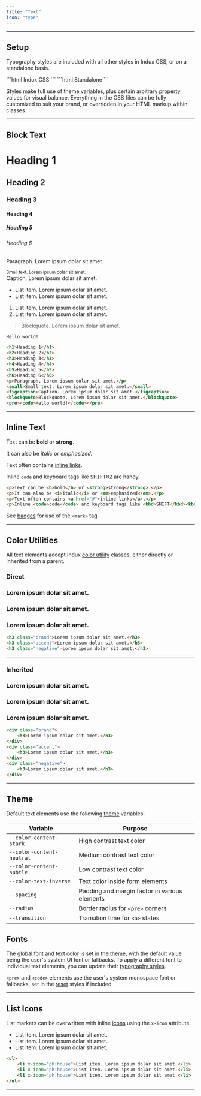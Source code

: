 ```yaml
---
title: "Text"
icon: "type"
---
```


---

## Setup

Typography styles are included with all other styles in Indux CSS, or on a standalone basis.

<CodeGroup>
```html Indux CSS
<head>
    <link rel="stylesheet" href="https://cdn.jsdelivr.net/npm/indux/dist/indux.css" />
</head>
```
```html Standalone
<head>
    <link rel="stylesheet" href="https://cdn.jsdelivr.net/npm/indux/dist/indux.theme.css" />
    <link rel="stylesheet" href="https://cdn.jsdelivr.net/npm/indux/dist/indux.typography.css" />
</head>
```
</CodeGroup>

Styles make full use of theme variables, plus certain arbitrary property values for visual balance. Everything in the CSS files can be fully customized to suit your brand, or overridden in your HTML markup within classes.

---

## Block Text

<Frame>
    <div>
        <h1>Heading 1</h1>
        <h2>Heading 2</h2>
        <h3>Heading 3</h3>
        <h4>Heading 4</h4>
        <h5>Heading 5</h5>
        <h6>Heading 6</h6>
        <p>Paragraph. Lorem ipsum dolar sit amet.</p>
        <small>Small text. Lorem ipsum dolar sit amet.</small>
        <figcaption>Caption. Lorem ipsum dolar sit amet.</figcaption>
        <ul>
            <li>List item. Lorem ipsum dolar sit amet.</li>
            <li>List item. Lorem ipsum dolar sit amet.</li>
        </ul>
        <ol>
            <li>List item. Lorem ipsum dolar sit amet.</li>
            <li>List item. Lorem ipsum dolar sit amet.</li>
        </ol>
        <blockquote>Blockquote. Lorem ipsum dolar sit amet.</blockquote>
        <pre><code>Hello world!</code></pre>
    </div>
</Frame>

```html
<h1>Heading 1</h1>
<h2>Heading 2</h2>
<h3>Heading 3</h3>
<h4>Heading 4</h4>
<h5>Heading 5</h5>
<h6>Heading 6</h6>
<p>Paragraph. Lorem ipsum dolar sit amet.</p>
<small>Small text. Lorem ipsum dolar sit amet.</small>
<figcaption>Caption. Lorem ipsum dolar sit amet.</figcaption>
<blockquote>Blockquote. Lorem ipsum dolar sit amet.</blockquote>
<pre><code>Hello world!</code></pre>
```

---

## Inline Text
<Frame>
    <div>
        <p>Text can be <b>bold</b> or <strong>strong</strong>.</p>
        <p>It can also be <i>italic</i> or <em>emphasized</em>.</p>
        <p>Text often contains <a href="#">inline links</a>.</p>
        <p>Inline <code>code</code> and keyboard tags like <kbd>SHIFT</kbd><kbd>⌘</kbd><kbd>Z</kbd> are handy.</p>
    </div>
</Frame>

```html
<p>Text can be <b>bold</b> or <strong>strong</strong>.</p>
<p>It can also be <i>italic</i> or <em>emphasized</em>.</p>
<p>Text often contains <a href="#">inline links</a>.</p>
<p>Inline <code>code</code> and keyboard tags like <kbd>SHIFT</kbd><kbd>⌘</kbd><kbd>Z</kbd> are handy.</p>
```

See [badges](/elements/badges) for use of the `<mark>` tag.

---

## Color Utilities

All text elements accept Indux [color utility](/styles/utilities) classes, either directly or inherited from a parent.

### Direct

<Frame>
    <div>
        <h3 class="brand">Lorem ipsum dolar sit amet.</h3>
        <h3 class="accent">Lorem ipsum dolar sit amet.</h3>
        <h3 class="negative">Lorem ipsum dolar sit amet.</h3>
    </div >
</Frame>

```html
<h3 class="brand">Lorem ipsum dolar sit amet.</h3>
<h3 class="accent">Lorem ipsum dolar sit amet.</h3>
<h3 class="negative">Lorem ipsum dolar sit amet.</h3>
```

---

### Inherited

<Frame>
<div>
    <div class="brand">
        <h3>Lorem ipsum dolar sit amet.</h3>
    </div>
    <div class="accent">
        <h3>Lorem ipsum dolar sit amet.</h3>
    </div>
    <div class="negative">
        <h3>Lorem ipsum dolar sit amet.</h3>
    </div>
</div>
</Frame>

```html
<div class="brand">
    <h3>Lorem ipsum dolar sit amet.</h3>
</div>
<div class="accent">
    <h3>Lorem ipsum dolar sit amet.</h3>
</div>
<div class="negative">
    <h3>Lorem ipsum dolar sit amet.</h3>
</div>
```

---

## Theme

Default text elements use the following [theme](/styles/theme) variables:

| Variable | Purpose |
|----------|---------|
| `--color-content-stark` | High contrast text color |
| `--color-content-neutral` | Medium contrast text color |
| `--color-content-subtle` | Low contrast text color |
| `--color-text-inverse` | Text color inside form elements |
| `--spacing` | Padding and margin factor in various elements |
| `--radius` | Border radius for `<pre>` corners |
| `--transition` | Transition time for `<a>` states |

## Fonts

The global font and text color is set in the [theme](/styles/theme), with the default value being the user's system UI font or fallbacks. To apply a different font to individual text elements, you can update their [typography styles](/styles/text#setup).

`<pre>` and `<code>` elements use the user's system monospace font or fallbacks, set in the [reset](/styles/reset) styles if included.

---

## List Icons

List markers can be overwritten with inline [icons](/elements/icons) using the `x-icon` attribute.

<Frame>
<div>
    <ul>
        <li x-icon="ph:house">List item. Lorem ipsum dolar sit amet.</li>
        <li x-icon="ph:house">List item. Lorem ipsum dolar sit amet.</li>
        <li x-icon="ph:house">List item. Lorem ipsum dolar sit amet.</li>
    </ul>
</div>
</Frame>

```html
<ul>
    <li x-icon="ph:house">List item. Lorem ipsum dolar sit amet.</li>
    <li x-icon="ph:house">List item. Lorem ipsum dolar sit amet.</li>
    <li x-icon="ph:house">List item. Lorem ipsum dolar sit amet.</li>
</ul>
```

---